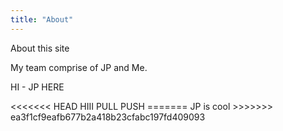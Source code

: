 ```yaml
---
title: "About"
---
```


About this site

My team comprise of JP and Me.

HI - JP HERE

<<<<<<< HEAD
HIII PULL PUSH
=======
JP is cool
>>>>>>> ea3f1cf9eafb677b2a418b23cfabc197fd409093
